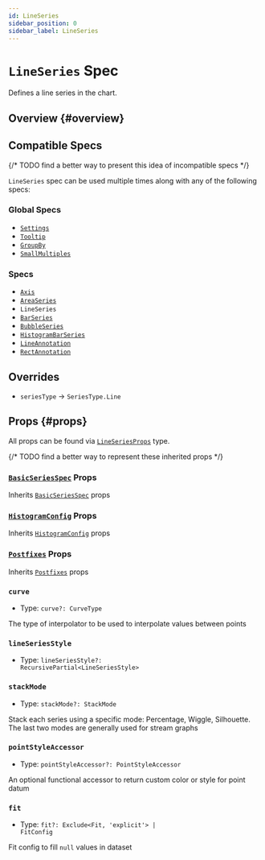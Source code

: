 ```yaml
---
id: LineSeries
sidebar_position: 0
sidebar_label: LineSeries
---
```


# `LineSeries` Spec

Defines a line series in the chart.

## Overview {#overview}

## Compatible Specs

{/* TODO find a better way to present this idea of incompatible specs */}

`LineSeries` spec can be used multiple times along with any of the following specs:

### Global Specs

- [`Settings`](/api/specs/global/Settings)
- [`Tooltip`](/api/specs/global/Tooltip)
- [`GroupBy`](/api/specs/global/GroupBy)
- [`SmallMultiples`](/api/specs/global/SmallMultiples)

### Specs

- [`Axis`](./Axis)
- [`AreaSeries`](./AreaSeries)
- `LineSeries`
- [`BarSeries`](./BarSeries)
- [`BubbleSeries`](./BubbleSeries)
- [`HistogramBarSeries`](./HistogramBarSeries)
- [`LineAnnotation`](./LineAnnotation)
- [`RectAnnotation`](./RectAnnotation)

## Overrides

- `seriesType` -> `SeriesType.Line`

## Props {#props}

All props can be found via [`LineSeriesProps`](/all-types/type-aliases/LineSeriesProps) type.

{/* TODO find a better way to represent these inherited props */}
### [`BasicSeriesSpec`](../types/BasicSeriesSpec) Props

Inherits [`BasicSeriesSpec`](../types/BasicSeriesSpec) props

### [`HistogramConfig`](../types/HistogramConfig) Props

Inherits [`HistogramConfig`](../types/HistogramConfig) props

### [`Postfixes`](../types/Postfixes) Props

Inherits [`Postfixes`](../types/Postfixes) props

### `curve`
- Type: <code>curve?: CurveType</code>

The type of interpolator to be used to interpolate values between points

### `lineSeriesStyle`
- Type: <code>lineSeriesStyle?: RecursivePartial\<LineSeriesStyle\></code>

### `stackMode`
- Type: <code>stackMode?: StackMode</code>

Stack each series using a specific mode: Percentage, Wiggle, Silhouette. The last two modes are generally used for stream graphs

### `pointStyleAccessor`
- Type: <code>pointStyleAccessor?: PointStyleAccessor</code>

An optional functional accessor to return custom color or style for point datum

### `fit`
- Type: <code>fit?: Exclude\<Fit, 'explicit'\> | FitConfig</code>

Fit config to fill `null` values in dataset
